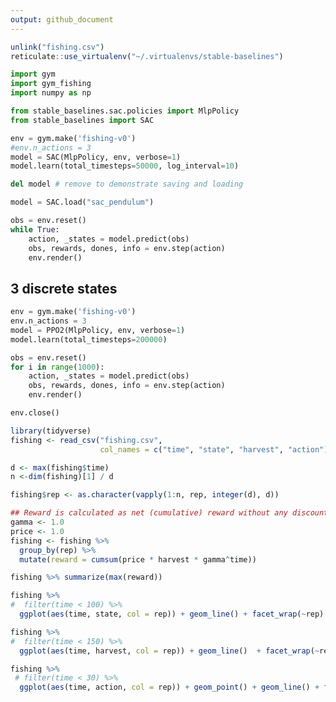 ```yaml
---
output: github_document
---
```


```r
unlink("fishing.csv")
reticulate::use_virtualenv("~/.virtualenvs/stable-baselines")
```

```python
import gym
import gym_fishing
import numpy as np

from stable_baselines.sac.policies import MlpPolicy
from stable_baselines import SAC
```

```python
env = gym.make('fishing-v0')
#env.n_actions = 3
model = SAC(MlpPolicy, env, verbose=1)
model.learn(total_timesteps=50000, log_interval=10)
```

```python
del model # remove to demonstrate saving and loading

model = SAC.load("sac_pendulum")

obs = env.reset()
while True:
    action, _states = model.predict(obs)
    obs, rewards, dones, info = env.step(action)
    env.render()


```

## 3 discrete states

```python
env = gym.make('fishing-v0')
env.n_actions = 3
model = PPO2(MlpPolicy, env, verbose=1)
model.learn(total_timesteps=200000)

obs = env.reset()
for i in range(1000):
    action, _states = model.predict(obs)
    obs, rewards, dones, info = env.step(action)
    env.render()

env.close()

```





```r
library(tidyverse)
fishing <- read_csv("fishing.csv", 
                    col_names = c("time", "state", "harvest", "action"))

d <- max(fishing$time)
n <-dim(fishing)[1] / d

fishing$rep <- as.character(vapply(1:n, rep, integer(d), d))

## Reward is calculated as net (cumulative) reward without any discounting (gamma = 1)
gamma <- 1.0
price <- 1.0
fishing <- fishing %>% 
  group_by(rep) %>% 
  mutate(reward = cumsum(price * harvest * gamma^time))

fishing %>% summarize(max(reward))
```


```r
fishing %>% 
#  filter(time < 100) %>%
  ggplot(aes(time, state, col = rep)) + geom_line() + facet_wrap(~rep)

```

```r
fishing %>% 
#  filter(time < 150) %>%
  ggplot(aes(time, harvest, col = rep)) + geom_line()  + facet_wrap(~rep)

```

```r
fishing %>% 
 # filter(time < 30) %>%
  ggplot(aes(time, action, col = rep)) + geom_point() + geom_line() + facet_wrap(~rep)

```


